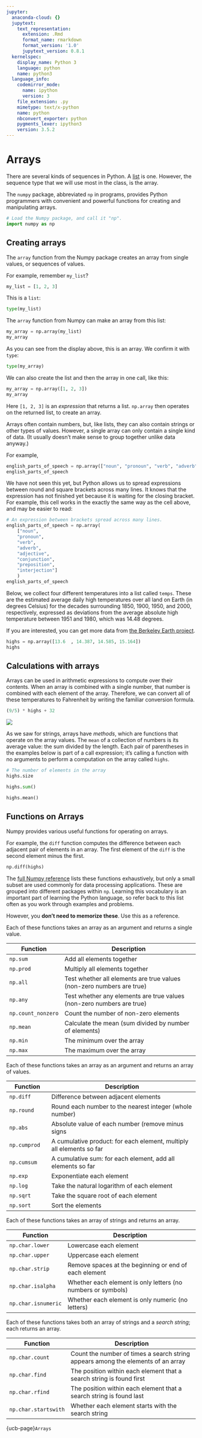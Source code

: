 ```yaml
---
jupyter:
  anaconda-cloud: {}
  jupytext:
    text_representation:
      extension: .Rmd
      format_name: rmarkdown
      format_version: '1.0'
      jupytext_version: 0.8.1
  kernelspec:
    display_name: Python 3
    language: python
    name: python3
  language_info:
    codemirror_mode:
      name: ipython
      version: 3
    file_extension: .py
    mimetype: text/x-python
    name: python
    nbconvert_exporter: python
    pygments_lexer: ipython3
    version: 3.5.2
---
```


# Arrays

There are several kinds of sequences in Python.  A
[list](lists.Rmd) is one. However, the sequence type that we will
use most in the class, is the array.

The `numpy` package, abbreviated `np` in programs, provides Python programmers
with convenient and powerful functions for creating and manipulating arrays.

```python
# Load the Numpy package, and call it "np".
import numpy as np
```

## Creating arrays


The `array` function from the Numpy package creates an array from single values, or sequences of values.

For example, remember `my_list`?

```python
my_list = [1, 2, 3]
```

This is a `list`:

```python
type(my_list)
```

The `array` function from Numpy can make an array from this list:

```python
my_array = np.array(my_list)
my_array
```

As you can see from the display above, this is an array.  We confirm it with `type`:

```python
type(my_array)
```

We can also create the list and then the array in one call, like this:

```python
my_array = np.array([1, 2, 3])
my_array
```

Here `[1, 2, 3]` is an *expression* that returns a list. `np.array` then operates on the returned list, to create an array.

Arrays often contain numbers, but, like lists, they can also contain strings
or other types of values.  However, a single array can only contain a single
kind of data. (It usually doesn't make sense to group together unlike data
anyway.)

For example,

```python
english_parts_of_speech = np.array(["noun", "pronoun", "verb", "adverb", "adjective", "conjunction", "preposition", "interjection"])
english_parts_of_speech
```

We have not seen this yet, but Python allows us to spread expressions between
round and square brackets across many lines.  It knows that the expression has
not finished yet because it is waiting for the closing bracket.  For example, this cell works in the exactly the same way as the cell above, and may be easier to read:

```python
# An expression between brackets spread across many lines.
english_parts_of_speech = np.array(
    ["noun",
    "pronoun",
    "verb",
    "adverb",
    "adjective",
    "conjunction",
    "preposition",
    "interjection"]
    )
english_parts_of_speech
```

Below, we collect four different temperatures into a list called `temps`. These
are the estimated average daily high temperatures over all land on Earth (in
degrees Celsius) for the decades surrounding 1850, 1900, 1950, and 2000,
respectively, expressed as deviations from the average absolute high
temperature between 1951 and 1980, which was 14.48 degrees.

If you are interested, you can get more data from [the Berkeley Earth
project](https://berkeleyearth.org/data/).

```python
highs = np.array([13.6  , 14.387, 14.585, 15.164])
highs
```

## Calculations with arrays


Arrays can be used in arithmetic expressions to compute over their contents.
When an array is combined with a single number, that number is combined with
each element of the array. Therefore, we can convert all of these temperatures
to Fahrenheit by writing the familiar conversion formula.

```python
(9/5) * highs + 32
```

![](images/array_arithmetic.png)


As we saw for strings, arrays have *methods*, which are functions that
operate on the array values. The `mean` of a collection of numbers is its
average value: the sum divided by the length. Each pair of parentheses in the
examples below is part of a call expression; it's calling a function with no
arguments to perform a computation on the array called `highs`.

```python
# The number of elements in the array
highs.size
```

```python
highs.sum()
```

```python
highs.mean()
```

## Functions on Arrays


Numpy provides various useful functions for operating on arrays.

For example, the `diff` function computes the difference between each adjacent
pair of elements in an array. The first element of the `diff` is the second
element minus the first.

```python
np.diff(highs)
```

The [full Numpy reference](http://docs.scipy.org/doc/numpy/reference/) lists
these functions exhaustively, but only a small subset are used commonly for
data processing applications. These are grouped into different packages within
`np`. Learning this vocabulary is an important part of learning the Python
language, so refer back to this list often as you work through examples and
problems.

However, you **don't need to memorize these**.  Use this as a reference.

Each of these functions takes an array as an argument and returns a single
value.

| **Function**       | Description                                                          |
|--------------------|----------------------------------------------------------------------|
| `np.sum`           | Add all elements together                                            |
| `np.prod`          | Multiply all elements together                                       |
| `np.all`           | Test whether all elements are true values (non-zero numbers are true)|
| `np.any`           | Test whether any elements are true values (non-zero numbers are true)|
| `np.count_nonzero` | Count the number of non-zero elements                                |
| `np.mean`          | Calculate the mean (sum divided by number of elements)               |
| `np.min`           | The minimum over the array                                           |
| `np.max`           | The maximum over the array                                           |

Each of these functions takes an array as an argument and returns an array of values.

| **Function**       | Description                                                          |
|--------------------|----------------------------------------------------------------------|
| `np.diff`          | Difference between adjacent elements                                 |
| `np.round`         | Round each number to the nearest integer (whole number)              |
| `np.abs`           | Absolute value of each number (remove minus signs                    |
| `np.cumprod`       | A cumulative product: for each element, multiply all elements so far |
| `np.cumsum`        | A cumulative sum: for each element, add all elements so far          |
| `np.exp`           | Exponentiate each element                                            |
| `np.log`           | Take the natural logarithm of each element                           |
| `np.sqrt`          | Take the square root of each element                                 |
| `np.sort`          | Sort the elements                                                    |

Each of these functions takes an array of strings and returns an array.

| **Function**        | **Description**                                              |
|---------------------|--------------------------------------------------------------|
| `np.char.lower`     | Lowercase each element                                       |
| `np.char.upper`     | Uppercase each element                                       |
| `np.char.strip`     | Remove spaces at the beginning or end of each element        |
| `np.char.isalpha`   | Whether each element is only letters (no numbers or symbols) |
| `np.char.isnumeric` | Whether each element is only numeric (no letters)

Each of these functions takes both an array of strings and a *search string*; each returns an array.

| **Function**         | **Description**                                                                  |
|----------------------|----------------------------------------------------------------------------------|
| `np.char.count`      | Count the number of times a search string appears among the elements of an array |
| `np.char.find`       | The position within each element that a search string is found first             |
| `np.char.rfind`      | The position within each element that a search string is found last              |
| `np.char.startswith` | Whether each element starts with the search string

{ucb-page}`Arrays`

